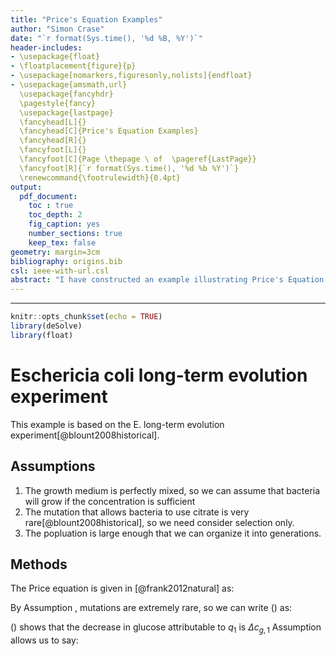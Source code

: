 ```yaml
---
title: "Price's Equation Examples"
author: "Simon Crase"
date: "`r format(Sys.time(), '%d %B, %Y')`"
header-includes: 
- \usepackage{float}
- \floatplacement{figure}{p}
- \usepackage[nomarkers,figuresonly,nolists]{endfloat}
- \usepackage{amsmath,url}
  \usepackage{fancyhdr}
  \pagestyle{fancy}
  \usepackage{lastpage}
  \fancyhead[L]{}
  \fancyhead[C]{Price's Equation Examples} 
  \fancyhead[R]{}
  \fancyfoot[L]{}
  \fancyfoot[C]{Page \thepage \ of  \pageref{LastPage}}
  \fancyfoot[R]{`r format(Sys.time(), '%d %b %Y')`}
  \renewcommand{\footrulewidth}{0.4pt}
output:
  pdf_document:
    toc : true
    toc_depth: 2
    fig_caption: yes
    number_sections: true
    keep_tex: false
geometry: margin=3cm
bibliography: origins.bib
csl: ieee-with-url.csl
abstract: "I have constructed an example illustrating Price's Equation."
---
```

\fontfamily{cmr}
\fontsize{11}{22}
\fontseries{m}
\selectfont
---

\listoffigures
\listoftables

```r
knitr::opts_chunk$set(echo = TRUE)
library(deSolve)
library(float)
```
# Eschericia coli long-term evolution experiment

This example is based on the E. long-term evolution experiment[@blount2008historical].

## Assumptions
 1. The growth medium is perfectly mixed, so we can assume that bacteria will grow if the concentration is sufficient\label{assumption-mixed}
 1. The mutation that allows bacteria to use citrate is very rare[@blount2008historical]\label{assumption-rare}, so we need consider selection only.
 1. The popluation is large enough that we can organize it into generations.

## Methods

The Price equation is given in [@frank2012natural] as:
\begin{equation}
\label{eq-price}
\bar{w}\Delta(\bar{z}) = Cov(w,z) + E(w\Delta z)
\end{equation}

By Assumption \ref{assumption-rare}, mutations are extremely rare, so we can write (\ref{eq-price}) as:
\begin{equation}
\label{eq-price-reduced}
\bar{w}\Delta(\bar{z}) = Cov(w,z) 
\end{equation}


\begin{align}
  q_1^\prime =& q_1 c_g \label{eq-q1-prime}\\
  q_2^\prime =& q_2 (c_g + c_c)
\end{align}

(\ref{eq-q1-prime}) shows that the decrease in glucose attributable to $q_1$ is $\Delta c_{g,1}$
\begin{align}
  q_1^\prime - q_1 =& k_1 \Delta c_{g,1}\\
  q_2^\prime - q_2 =& k_1 \Delta c_{g,2} + k_2 \Delta c_{c,2}
\end{align}
Assumption \ref{assumption-mixed} allows us to say:
\begin{align}
  \frac{\Delta c_{g,2}}{c_{g,2}} =& \frac{\Delta c_{c,2}}{c_{c,2}}
\end{align}

